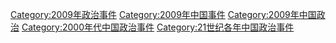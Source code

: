 [[Category:2009年政治事件|Category:2009年政治事件]]
[[Category:2009年中国事件|Category:2009年中国事件]]
[[Category:2009年中国政治|Category:2009年中国政治]]
[[Category:2000年代中国政治事件|Category:2000年代中国政治事件]]
[[Category:21世纪各年中国政治事件|Category:21世纪各年中国政治事件]]